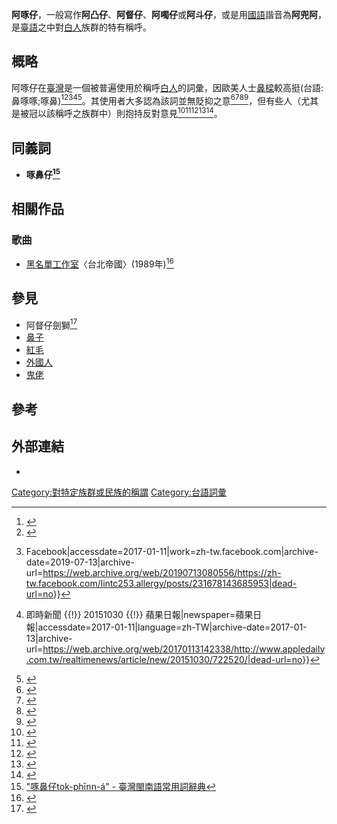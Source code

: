 {{Infobox Hokkien name
| title      = 阿啄仔
| hanji      = 阿啄仔
| poj        = a-tok-á
| sinbhundzi = 
| hanlo      = 
| tl         = a-tok-á
| bp         = 
| hongim     = 
| hokkienipa = ʔa˧˧tok̚˦ʔa˥˩
| lm         = 
| image      = 
| image_size = 
| caption    = 
}}
'''阿啄仔'''，一般寫作'''阿凸仔'''、'''阿督仔'''、'''阿噣仔'''或'''阿斗仔'''，或是用[[中華民國國語|國語]]諧音為'''阿兜阿'''，是[[臺語|臺語]]之中對[[高加索人種|白人]]族群的特有稱呼。

== 概略 ==
阿啄仔在[[臺灣|臺灣]]是一個被普遍使用於稱呼[[高加索人種|白人]]的詞彙，因歐美人士[[鼻梁|鼻樑]]較高挺(台語:鼻啄啄;啄鼻)<ref>{{Cite web|url=http://twblg.dict.edu.tw/holodict_new/result_detail.jsp?n_no=4617&curpage=1&sample=%E9%98%BF&radiobutton=1&querytarget=1&limit=100000&pagenum=1&rowcount=49|title=臺灣閩南語常用詞辭典|accessdate=2017-01-11|work=twblg.dict.edu.tw|archive-date=2019-12-01|archive-url=https://web.archive.org/web/20191201044650/https://twblg.dict.edu.tw/holodict_new/result_detail.jsp?n_no=4617&curpage=1&sample=%E9%98%BF&radiobutton=1&querytarget=1&limit=100000&pagenum=1&rowcount=49|dead-url=no}}</ref><ref>{{cite web|url=https://taigi.fhl.net/dict/search.php?DETAIL=1&LIMIT=id=64874&dbname=dica&graph=2|title=臺日大辭典:啄|publisher=台語信望愛|access-date=2022-06-19}}</ref><ref>{{Cite web|url=https://zh-tw.facebook.com/lintc253.allergy/posts/231678143685953|title=林燦城醫師-恩加（中西醫）診所 - 題目：“阿督仔”的鼻子為何“督督”？... {{!}} Facebook|accessdate=2017-01-11|work=zh-tw.facebook.com|archive-date=2019-07-13|archive-url=https://web.archive.org/web/20190713080556/https://zh-tw.facebook.com/lintc253.allergy/posts/231678143685953|dead-url=no}}</ref><ref>{{Cite news|url=http://www.appledaily.com.tw/realtimenews/article/new/20151030/722520/|title=【央廣RTI】洋腔洋調唱民歌 阿凸仔化聲校園民歌手 {{!}} 即時新聞 {{!}} 20151030 {{!}} 蘋果日報|newspaper=蘋果日報|accessdate=2017-01-11|language=zh-TW|archive-date=2017-01-13|archive-url=https://web.archive.org/web/20170113142338/http://www.appledaily.com.tw/realtimenews/article/new/20151030/722520/|dead-url=no}}</ref><ref>{{Cite book|url=https://books.google.com.tw/books?id=1XyaAAAAQBAJ&pg=PA243&lpg=PA243&dq=%E9%98%BF%E5%87%B8%E4%BB%94&source=bl&ots=TQTVfwUa_F&sig=Fh6-9B6ZEy7QiEtd1tCdyePapEs&hl=zh-TW&sa=X&ved=0ahUKEwi077670rrRAhWDWbwKHfLyCI8Q6AEIPTAG#v=onepage&q=%E9%98%BF%E5%87%B8%E4%BB%94&f=false|title=肝膽相照: 怪咖醫師之人生劇場|last=李惟陽|first=|date=2013-07-12|publisher=時報文化|year=|isbn=9789571357881|location=|pages=|language=zh-TW|chapter=|access-date=2017-01-11|archive-date=2019-08-24|archive-url=https://web.archive.org/web/20190824074952/https://books.google.com.tw/books?id=1XyaAAAAQBAJ&pg=PA243&lpg=PA243&dq=%E9%98%BF%E5%87%B8%E4%BB%94&source=bl&ots=TQTVfwUa_F&sig=Fh6-9B6ZEy7QiEtd1tCdyePapEs&hl=zh-TW&sa=X&ved=0ahUKEwi077670rrRAhWDWbwKHfLyCI8Q6AEIPTAG#v=onepage&q=%E9%98%BF%E5%87%B8%E4%BB%94&f=false|dead-url=no}}</ref>。其使用者大多認為該詞並無貶抑之意<ref>{{Cite web |url=http://ptdoc.aeweb.com.tw/article-detail.asp?item=12&doc_id=10075 |title=阿凸仔醫生台語逗病童 |accessdate=2017-01-11 |archive-date=2019-07-13 |archive-url=https://web.archive.org/web/20190713080604/http://ptdoc.aeweb.com.tw/article-detail.asp?item=12&doc_id=10075 |dead-url=no }}</ref><ref>{{Cite news|url=http://zinkou.pixnet.net/blog/post/25434192-%E9%98%BF%E5%87%B8%E4%BB%94%E6%88%96%E9%98%BF%E7%9D%A3%E4%BB%94(%E5%8F%B0%E8%AA%9E)|title=阿凸仔或阿督仔(台語) @ zinkou :: 痞客邦 PIXNET ::|last=(zinkou)|first=zinkou|newspaper=zinkou|accessdate=2017-01-11|language=zh-TW|archive-date=2019-12-15|archive-url=https://web.archive.org/web/20191215084109/https://zinkou.pixnet.net/blog/post/25434192-%e9%98%bf%e5%87%b8%e4%bb%94%e6%88%96%e9%98%bf%e7%9d%a3%e4%bb%94%28%e5%8f%b0%e8%aa%9e%29|dead-url=no}}</ref><ref>{{Cite book|url=https://books.google.com.tw/books?id=9UacHjHtJPgC&pg=PA98&lpg=PA98&dq=%E9%98%BF%E7%9D%A3%E4%BB%94&source=bl&ots=tpplBIPLLo&sig=xnJ7TtGOyAS6_G6r6Y92JPZG1Lo&hl=zh-TW&sa=X&ved=0ahUKEwiL29fJ4brRAhULf7wKHbrjCyI4ChDoAQg6MAc#v=onepage&q=%E9%98%BF%E7%9D%A3%E4%BB%94&f=false|title=遇見天使在人間|last=游巧琳|first=|date=2008-01-01|publisher=秀威出版|year=|isbn=9789867263971|location=|pages=|language=zh-TW|chapter=|access-date=2017-01-11|archive-date=2019-08-30|archive-url=https://web.archive.org/web/20190830213519/https://books.google.com.tw/books?id=9UacHjHtJPgC&pg=PA98&lpg=PA98&dq=%E9%98%BF%E7%9D%A3%E4%BB%94&source=bl&ots=tpplBIPLLo&sig=xnJ7TtGOyAS6_G6r6Y92JPZG1Lo&hl=zh-TW&sa=X&ved=0ahUKEwiL29fJ4brRAhULf7wKHbrjCyI4ChDoAQg6MAc#v=onepage&q=%E9%98%BF%E7%9D%A3%E4%BB%94&f=false|dead-url=no}}</ref><ref>{{Citation|last=朱頭皮|title=台北帝國 黑名單工作室 王明輝、林暐哲、陳明章【抓狂歌】專輯1989|date=2011-10-30|url=https://www.youtube.com/watch?v=2hrd7ZstZas|accessdate=2017-01-11|archive-date=2015-10-29|archive-url=https://web.archive.org/web/20151029224211/https://www.youtube.com/watch?v=2hrd7ZstZas|dead-url=no}}</ref>，但有些人（尤其是被冠以該稱呼之族群中）則抱持反對意見<ref>{{Cite news|url=http://talk.ltn.com.tw/article/paper/317319|title=請別叫我「阿凸仔」！ - 自由電子報 自由評論網|last=自由評論網|accessdate=2017-01-11|archive-date=2019-12-01|archive-url=https://web.archive.org/web/20191201143702/https://talk.ltn.com.tw/article/paper/317319|dead-url=no}}</ref><ref>{{Cite web|url=https://translatingtaiwanlit.com/2016/02/12/a-foreigner-by-any-other-name-%e9%98%bf%e5%87%b8%e4%bb%94%e9%98%bf%e5%85%9c%e4%bb%94%e9%98%bf%e5%95%84%e4%bb%94/|title=A Foreigner By Any Other Name: 阿凸仔/阿兜仔/阿啄仔|accessdate=2017-01-11|date=2016-02-12|last=ladenframe|work=Translating Taiwanese Literature|archive-date=2021-02-28|archive-url=https://web.archive.org/web/20210228211200/https://translatingtaiwanlit.com/2016/02/12/a-foreigner-by-any-other-name-%E9%98%BF%E5%87%B8%E4%BB%94%E9%98%BF%E5%85%9C%E4%BB%94%E9%98%BF%E5%95%84%E4%BB%94/|dead-url=no}}</ref><ref>{{Cite web|url=http://pcofftherails101.blogspot.tw/2009/07/taiwan-tribune-published-in-usa-for.html|title=「阿兜仔」─ 熱絡還是侮辱的稱謂？ TAIWAN TRIBUNE, published in USA for Taiwanese communities there...|accessdate=2017-01-11|work=pcofftherails101.blogspot.tw|archive-date=2017-01-13|archive-url=https://web.archive.org/web/20170113141136/http://pcofftherails101.blogspot.tw/2009/07/taiwan-tribune-published-in-usa-for.html|dead-url=no}}</ref><ref>{{Cite book|url=https://books.google.com.tw/books?id=g61UBAAAQBAJ&pg=PT20&lpg=PT20&dq=%E9%98%BF%E5%87%B8%E4%BB%94&source=bl&ots=0gtONehIOc&sig=zD_8RwNK0e19h1AwRkDT4NoS1rE&hl=zh-TW&sa=X&ved=0ahUKEwjt0dT327rRAhWEU7wKHY2wDWQ4FBDoAQg3MAc#v=onepage&q=%E9%98%BF%E5%87%B8%E4%BB%94&f=false|title=克麗絲叮的尋尋覓覓|last=克麗絲叮|first=|date=2014-07-09|publisher=滾石移動股份有限公司|year=|isbn=|location=|pages=|language=zh-TW|chapter=|access-date=2017-01-11|archive-date=2019-08-28|archive-url=https://web.archive.org/web/20190828070935/https://books.google.com.tw/books?id=g61UBAAAQBAJ&pg=PT20&lpg=PT20&dq=%E9%98%BF%E5%87%B8%E4%BB%94&source=bl&ots=0gtONehIOc&sig=zD_8RwNK0e19h1AwRkDT4NoS1rE&hl=zh-TW&sa=X&ved=0ahUKEwjt0dT327rRAhWEU7wKHY2wDWQ4FBDoAQg3MAc#v=onepage&q=%E9%98%BF%E5%87%B8%E4%BB%94&f=false|dead-url=no}}</ref><ref>{{Cite web|url=https://pcofftherails101.blogspot.tw/2009/06/is-this-good-word-or-bad-word.html|title=阿兜仔 - What does ADOAH really mean? Big Nose Person or "foreigner"? You decide......|accessdate=2017-01-11|work=pcofftherails101.blogspot.tw|archive-date=2017-01-13|archive-url=https://web.archive.org/web/20170113141048/https://pcofftherails101.blogspot.tw/2009/06/is-this-good-word-or-bad-word.html|dead-url=no}}</ref>。

== 同義詞 ==
* '''啄鼻仔<ref>[https://twblg.dict.edu.tw/holodict_new/result_detail.jsp?n_no=7084&curpage=1&sample=%E5%95%84%E9%BC%BB%E4%BB%94&radiobutton=1&querytarget=1&limit=20&pagenum=1&rowcount=1 "啄鼻仔tok-phīnn-á" - 臺灣閩南語常用詞辭典]</ref>'''

== 相關作品 ==
=== 歌曲 ===
* [[黑名單工作室|黑名單工作室]]〈台北帝國〉(1989年)<ref>{{Cite web|url=https://mojim.com/twy100298x2x1.htm|title=台北帝國 歌詞 黑名單工作室 ※ Mojim.com|accessdate=2017-01-11|work=MOJIM|archive-date=2020-01-09|archive-url=https://web.archive.org/web/20200109094925/http://mojim.com/twy100298x2x1.htm|dead-url=no}}</ref>

== 參見 ==
* 阿督仔劍獅<ref>{{Cite web |url=http://www.sword-lion.com.tw/about-us/family/91-2017-05-05-06-54-57 |title=捲毛劍獅 - 安平劍獅埕 |access-date=2020-09-27 |archive-date=2020-02-26 |archive-url=https://web.archive.org/web/20200226035004/http://www.sword-lion.com.tw/about-us/family/91-2017-05-05-06-54-57 |dead-url=no }}</ref>
* [[鼻子|鼻子]]
* [[紅毛|紅毛]]
* [[外國人|外國人]]
* [[鬼佬|鬼佬]]
{{wiktionary|阿啄仔}}

== 參考 ==
{{Reflist|2}}

== 外部連結 ==
*{{Cite web|url=https://taiwanlanguage.wordpress.com/2011/03/18/%e9%98%bf%e7%9d%a3%e4%bb%94%ef%bc%88a-t%c9%94k-a%cb%8b%ef%bc%89%e2%94%80%e2%94%80%e8%80%81%e5%a4%96%e3%80%81%e6%b4%8b%e4%ba%ba%e3%80%81%e8%80%81%e7%be%8e/|title=阿督仔（a-tɔk-aˋ）──老外、洋人、老美|accessdate=2017-01-11|date=2011-03-18|last=劉建仁|work=台灣話的語源與理據（劉建仁著）|archive-date=2020-09-16|archive-url=https://web.archive.org/web/20200916232458/https://taiwanlanguage.wordpress.com/2011/03/18/%e9%98%bf%e7%9d%a3%e4%bb%94%ef%bc%88a-t%c9%94k-a%cb%8b%ef%bc%89%e2%94%80%e2%94%80%e8%80%81%e5%a4%96%e3%80%81%e6%b4%8b%e4%ba%ba%e3%80%81%e8%80%81%e7%be%8e/|dead-url=no}}

[[Category:對特定族群或民族的稱謂|Category:對特定族群或民族的稱謂]]
[[Category:台語詞彙|Category:台語詞彙]]